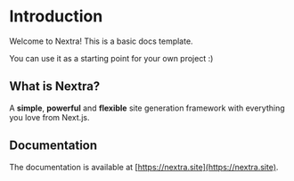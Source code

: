 
<Contribution />

# Introduction

Welcome to Nextra! This is a basic docs template.

You can use it as a starting point for your own project :)

## What is Nextra?

A **simple**, **powerful** and **flexible** site generation framework with everything you love from Next.js.

## Documentation

The documentation is available at [https://nextra.site](https://nextra.site).
